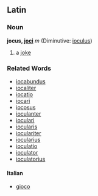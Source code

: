 ==Latin==
===Noun===
'''jocus, [[Wiktionary Appendix:Latin second declension|joci]]''' ''m'' (Diminutive: [[ioculus]])

#a [[joke]]
===Related Words===
*[[iocabundus]]
*[[iocaliter]]
*[[iocatio]]
*[[iocari]]
*[[iocosus]]
*[[ioculanter]]
*[[ioculari]]
*[[iocularis]]
*[[ioculariter]]
*[[iocularius]]
*[[ioculatio]]
*[[ioculator]]
*[[ioculatorius]]
====Italian====
*[[gioco]]